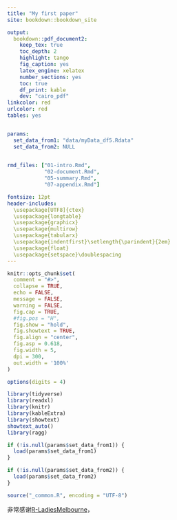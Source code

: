 ```yaml
---
title: "My first paper"
site: bookdown::bookdown_site

output: 
  bookdown::pdf_document2: 
    keep_tex: true
    toc_depth: 2
    highlight: tango
    fig_caption: yes
    latex_engine: xelatex
    number_sections: yes
    toc: true
    df_print: kable
    dev: "cairo_pdf"
linkcolor: red
urlcolor: red
tables: yes


params:
  set_data_from1: "data/myData_df5.Rdata"
  set_data_from2: NULL
  

rmd_files: ["01-intro.Rmd",
            "02-document.Rmd",
            "05-summary.Rmd",
            "07-appendix.Rmd"]

fontsize: 12pt
header-includes: 
  \usepackage[UTF8]{ctex}
  \usepackage{longtable}
  \usepackage{graphicx}
  \usepackage{multirow}
  \usepackage{tabularx}
  \usepackage{indentfirst}\setlength{\parindent}{2em}
  \usepackage{float} 
  \usepackage{setspace}\doublespacing
---
```



\newpage


```r
knitr::opts_chunk$set(
  comment = "#>",
  collapse = TRUE,
  echo = FALSE,
  message = FALSE,
  warning = FALSE,
  fig.cap = TRUE,
  #fig.pos = "H",
  fig.show = "hold",
  fig.showtext = TRUE,
  fig.align = "center",
  fig.asp = 0.618,
  fig.width = 5,
  dpi = 300,
  out.width = '100%'
)

options(digits = 4)
```



```r
library(tidyverse)
library(readxl)
library(knitr)
library(kableExtra)
library(showtext)
showtext_auto()
library(ragg)

if (!is.null(params$set_data_from1)) {
  load(params$set_data_from1)
}

if (!is.null(params$set_data_from2)) {
  load(params$set_data_from2)
}

source("_common.R", encoding = "UTF-8")
```


非常感谢[R-LadiesMelbourne](https://github.com/R-LadiesMelbourne/2019-02-27-publications-ready-documents-with-Rmarkdown/tree/master/Anna-writing-articles/bookdown-article-minimal-example)，


